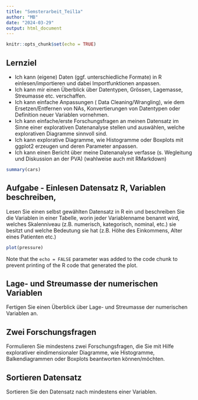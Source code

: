 ```yaml
---
title: "Semsterarbeit_Teil1a"
author: "MB"
date: "2024-03-29"
output: html_document
---
```


```r
knitr::opts_chunk$set(echo = TRUE)
```

## Lernziel
- Ich kann (eigene) Daten (ggf. unterschiedliche Formate) in R einlesen/importieren und dabei Importfunktionen anpassen. 
- Ich kann mir einen Überblick über Datentypen, Grössen,  Lagemasse, Streumasse etc.  verschaffen.
- Ich kann einfache Anpassungen ( Data Cleaning/Wrangling), wie dem Ersetzen/Entfernen von NAs, Konvertierungen von Datentypen oder Definition neuer Variablen vornehmen. 
- Ich kann einfache/erste Forschungsfragen an meinen Datensatz im Sinne einer explorativen Datenanalyse stellen und auswählen, welche explorativen Diagramme sinnvoll sind. 
- Ich kann explorative Diagramme, wie Histogramme oder Boxplots mit ggplot2  erzeugen und deren Parameter anpassen.
- Ich kann einen Bericht über meine Datenanalyse verfasse (s. Wegleitung und Diskussion an der PVA) (wahlweise auch mit RMarkdown)

```r
summary(cars)
```

## Aufgabe - Einlesen Datensatz R, Variablen beschreiben, 
Lesen Sie einen selbst gewählten Datensatz in R ein und beschreiben Sie die Variablen in einer Tabelle, worin jeder Variablenname benannt wird, welches Skalenniveau (z.B. numerisch, kategorisch, nominal, etc.) sie besitzt und welche Bedeutung sie hat (z.B. Höhe des Einkommens, Alter eines Patienten etc.)

```r
plot(pressure)
```

Note that the `echo = FALSE` parameter was added to the code chunk to prevent printing of the R code that generated the plot.

## Lage- und Streumasse der numerischen Variablen
Fertigen Sie einen Überblick über Lage- und Streumasse der numerischen Variablen an.

## Zwei Forschungsfragen
Formulieren Sie mindestens zwei Forschungsfragen, die Sie mit Hilfe explorativer eindimensionaler Diagramme, wie Histogramme, Balkendiagrammen oder Boxplots beantworten können/möchten. 

## Sortieren Datensatz
Sortieren Sie den Datensatz nach mindestens einer Variablen.

## 

